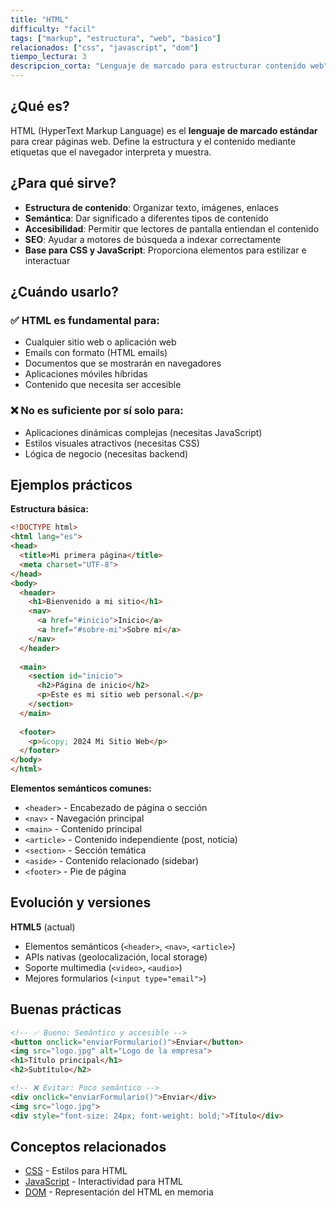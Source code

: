 ```yaml
---
title: "HTML"
difficulty: "facil"
tags: ["markup", "estructura", "web", "basico"]
relacionados: ["css", "javascript", "dom"]
tiempo_lectura: 3
descripcion_corta: "Lenguaje de marcado para estructurar contenido web"
---
```


## ¿Qué es?

HTML (HyperText Markup Language) es el **lenguaje de marcado estándar** para crear páginas web. Define la estructura y el contenido mediante etiquetas que el navegador interpreta y muestra.

## ¿Para qué sirve?

- **Estructura de contenido**: Organizar texto, imágenes, enlaces
- **Semántica**: Dar significado a diferentes tipos de contenido
- **Accesibilidad**: Permitir que lectores de pantalla entiendan el contenido
- **SEO**: Ayudar a motores de búsqueda a indexar correctamente
- **Base para CSS y JavaScript**: Proporciona elementos para estilizar e interactuar

## ¿Cuándo usarlo?

### ✅ HTML es fundamental para:
- Cualquier sitio web o aplicación web
- Emails con formato (HTML emails)
- Documentos que se mostrarán en navegadores
- Aplicaciones móviles híbridas
- Contenido que necesita ser accesible

### ❌ No es suficiente por sí solo para:
- Aplicaciones dinámicas complejas (necesitas JavaScript)
- Estilos visuales atractivos (necesitas CSS)
- Lógica de negocio (necesitas backend)

## Ejemplos prácticos

**Estructura básica:**
```html
<!DOCTYPE html>
<html lang="es">
<head>
  <title>Mi primera página</title>
  <meta charset="UTF-8">
</head>
<body>
  <header>
    <h1>Bienvenido a mi sitio</h1>
    <nav>
      <a href="#inicio">Inicio</a>
      <a href="#sobre-mi">Sobre mí</a>
    </nav>
  </header>
  
  <main>
    <section id="inicio">
      <h2>Página de inicio</h2>
      <p>Este es mi sitio web personal.</p>
    </section>
  </main>
  
  <footer>
    <p>&copy; 2024 Mi Sitio Web</p>
  </footer>
</body>
</html>
```

**Elementos semánticos comunes:**
- `<header>` - Encabezado de página o sección
- `<nav>` - Navegación principal
- `<main>` - Contenido principal
- `<article>` - Contenido independiente (post, noticia)
- `<section>` - Sección temática
- `<aside>` - Contenido relacionado (sidebar)
- `<footer>` - Pie de página

## Evolución y versiones

**HTML5** (actual)
- Elementos semánticos (`<header>`, `<nav>`, `<article>`)
- APIs nativas (geolocalización, local storage)
- Soporte multimedia (`<video>`, `<audio>`)
- Mejores formularios (`<input type="email">`)

## Buenas prácticas

```html
<!-- ✅ Bueno: Semántico y accesible -->
<button onclick="enviarFormulario()">Enviar</button>
<img src="logo.jpg" alt="Logo de la empresa">
<h1>Título principal</h1>
<h2>Subtítulo</h2>

<!-- ❌ Evitar: Poco semántico -->
<div onclick="enviarFormulario()">Enviar</div>
<img src="logo.jpg">
<div style="font-size: 24px; font-weight: bold;">Título</div>
```

## Conceptos relacionados

- [CSS](/terminos/frontend/css) - Estilos para HTML
- [JavaScript](/terminos/frontend/javascript) - Interactividad para HTML
- [DOM](/terminos/frontend/dom) - Representación del HTML en memoria